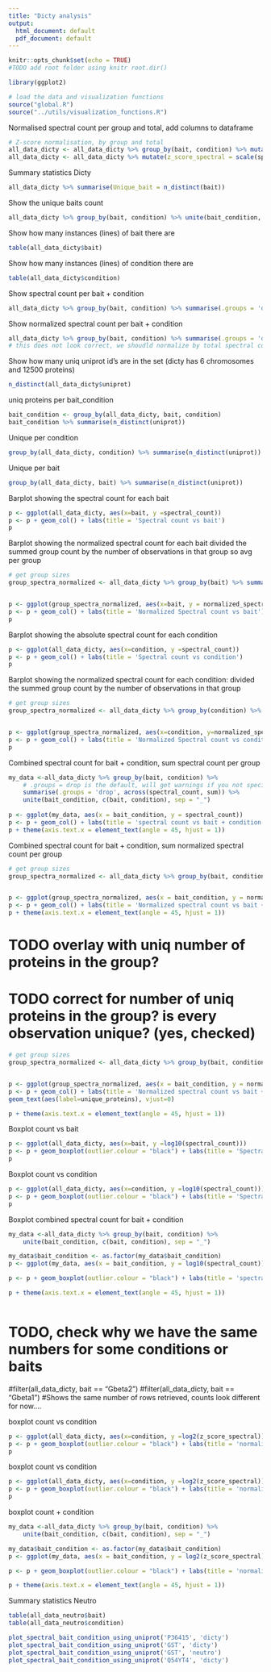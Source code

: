 ```yaml
---
title: "Dicty analysis"
output:
  html_document: default
  pdf_document: default
---
```


```r
knitr::opts_chunk$set(echo = TRUE)
#TODO add root folder using knitr root.dir()
```


```r
library(ggplot2)

# load the data and visualization functions
source("global.R")
source("../utils/visualization_functions.R")
```

Normalised spectral count per group and total, add columns to dataframe
```r
# Z-score normalisation, by group and total
all_data_dicty <- all_data_dicty %>% group_by(bait, condition) %>% mutate(grouped_z_score_spectral = scale(spectral_count))
all_data_dicty <- all_data_dicty %>% mutate(z_score_spectral = scale(spectral_count))
```


Summary statistics Dicty
```r
all_data_dicty %>% summarise(Unique_bait = n_distinct(bait))
```


Show the unique baits count
```r
all_data_dicty %>% group_by(bait, condition) %>% unite(bait_condition, c(bait, condition), sep = '_') %>% summarise(Unique_bait_condition = n_distinct(bait_condition))
```


Show how many instances (lines) of bait there are
```r
table(all_data_dicty$bait)
```

Show how many instances (lines) of condition there are
```r
table(all_data_dicty$condition)
```

Show spectral count per bait + condition
```r
all_data_dicty %>% group_by(bait, condition) %>% summarise(.groups = 'drop', across(spectral_count, sum))
```

Show normalized spectral count per bait + condition
```r
all_data_dicty %>% group_by(bait, condition) %>% summarise(.groups = 'drop', across(z_score_spectral, sum))
# this does not look correct, we shoudld normalize by total spectral count?
```

Show how many uniq uniprot id's are in the set (dicty has 6 chromosomes and 12500 proteins)
```r
n_distinct(all_data_dicty$uniprot)
```

uniq proteins per bait_condition
```r
bait_condition <- group_by(all_data_dicty, bait, condition)
bait_condition %>% summarise(n_distinct(uniprot))
```


Unique per condition
```r
group_by(all_data_dicty, condition) %>% summarise(n_distinct(uniprot))
```

Unique per bait
```r
group_by(all_data_dicty, bait) %>% summarise(n_distinct(uniprot))
```


Barplot showing the spectral count for each bait
```r
p <- ggplot(all_data_dicty, aes(x=bait, y =spectral_count))
p <- p + geom_col() + labs(title = 'Spectral count vs bait')
p
```


Barplot showing the normalized spectral count for each bait
divided the summed group count by the number of observations in that group so avg per group
```r
# get group sizes
group_spectra_normalized <- all_data_dicty %>% group_by(bait) %>% summarise(sum_spectra = sum(spectral_count), group_size = n(), normalized_spectra = sum(spectral_count/n()))


p <- ggplot(group_spectra_normalized, aes(x=bait, y = normalized_spectra))
p <- p + geom_col() + labs(title = 'Normalized Spectral count vs bait')
p
```


Barplot showing the absolute spectral count for each condition
```r
p <- ggplot(all_data_dicty, aes(x=condition, y =spectral_count))
p <- p + geom_col() + labs(title = 'Spectral count vs condition')
p
```

Barplot showing the normalized spectral count for each condition:
divided the summed group count by the number of observations in that group
```r

# get group sizes
group_spectra_normalized <- all_data_dicty %>% group_by(condition) %>% summarise(sum_spectra = sum(spectral_count), group_size = n(), normalized_spectra = sum(spectral_count/n()))


p <- ggplot(group_spectra_normalized, aes(x=condition, y=normalized_spectra))
p <- p + geom_col() + labs(title = 'Normalized Spectral count vs condition')
p
```



Combined spectral count for bait + condition, sum spectral count per group
```r
my_data <-all_data_dicty %>% group_by(bait, condition) %>% 
    # .groups = drop is the default, will get warnings if you not specify explicitly 
    summarise(.groups = 'drop', across(spectral_count, sum)) %>% 
    unite(bait_condition, c(bait, condition), sep = "_")
  
p <- ggplot(my_data, aes(x = bait_condition, y = spectral_count))
p <- p + geom_col() + labs(title = 'spectral count vs bait + condition')
p + theme(axis.text.x = element_text(angle = 45, hjust = 1))
```


Combined spectral count for bait + condition, sum normalized spectral count per group
```r
# get group sizes
group_spectra_normalized <- all_data_dicty %>% group_by(bait, condition) %>% summarise(sum_spectra = sum(spectral_count), group_size = n(), normalized_spectra = sum(spectral_count/n())) %>% unite(bait_condition, c(bait, condition), sep = "_")


p <- ggplot(group_spectra_normalized, aes(x = bait_condition, y = normalized_spectra))
p <- p + geom_col() + labs(title = 'Normalized spectral count vs bait + condition')
p + theme(axis.text.x = element_text(angle = 45, hjust = 1))
```

# TODO overlay with uniq number of proteins in the group?
# TODO correct for number of uniq proteins in the group? is every observation unique? (yes, checked)
```r
# get group sizes
group_spectra_normalized <- all_data_dicty %>% group_by(bait, condition) %>% summarise(sum_spectra = sum(spectral_count), group_size = n(), normalized_spectra = sum(spectral_count/n()), unique_proteins = n_distinct(uniprot)) %>% unite(bait_condition, c(bait, condition), sep = "_")


p <- ggplot(group_spectra_normalized, aes(x = bait_condition, y = normalized_spectra))
p <- p + geom_col() + labs(title = 'Normalized spectral count vs bait + condition') +
geom_text(aes(label=unique_proteins), vjust=0)

p + theme(axis.text.x = element_text(angle = 45, hjust = 1))
```


Boxplot count vs bait
```r
p <- ggplot(all_data_dicty, aes(x=bait, y =log10(spectral_count)))
p <- p + geom_boxplot(outlier.colour = "black") + labs(title = 'Spectral count vs bait')
p
```


Boxplot count vs condition
```r
p <- ggplot(all_data_dicty, aes(x=condition, y =log10(spectral_count)))
p <- p + geom_boxplot(outlier.colour = "black") + labs(title = 'Spectral count vs condition')
p
```


Boxplot combined spectral count for bait + condition
```r
my_data <-all_data_dicty %>% group_by(bait, condition) %>% 
    unite(bait_condition, c(bait, condition), sep = "_")

my_data$bait_condition <- as.factor(my_data$bait_condition)
p <- ggplot(my_data, aes(x = bait_condition, y = log10(spectral_count)))

p <- p + geom_boxplot(outlier.colour = "black") + labs(title = 'spectral count vs bait + condition')

p + theme(axis.text.x = element_text(angle = 45, hjust = 1))



```




# TODO, check why we have the same numbers for some conditions or baits
#filter(all_data_dicty, bait == "Gbeta2")
#filter(all_data_dicty, bait == "Gbeta1")
#Shows the same number of rows retrieved, counts look different for now....


boxplot count vs condition
```r
p <- ggplot(all_data_dicty, aes(x=condition, y =log2(z_score_spectral)))
p <- p + geom_boxplot(outlier.colour = "black") + labs(title = 'normalized Spectral count vs bait')
p
```


boxplot count vs condition
```r
p <- ggplot(all_data_dicty, aes(x=condition, y =log2(z_score_spectral)))
p <- p + geom_boxplot(outlier.colour = "black") + labs(title = 'normalized Spectral count vs condition')
p
```


boxplot count + condition
```r
my_data <-all_data_dicty %>% group_by(bait, condition) %>% 
    unite(bait_condition, c(bait, condition), sep = "_")

my_data$bait_condition <- as.factor(my_data$bait_condition)
p <- ggplot(my_data, aes(x = bait_condition, y = log2(z_score_spectral)))

p <- p + geom_boxplot(outlier.colour = "black") + labs(title = 'normalized spectral count vs bait + condition')

p + theme(axis.text.x = element_text(angle = 45, hjust = 1))


```






Summary statistics Neutro
```r
table(all_data_neutro$bait)
table(all_data_neutro$condition)


```


```r

plot_spectral_bait_condition_using_uniprot('P36415', 'dicty')
plot_spectral_bait_condition_using_uniprot('GST', 'dicty')
plot_spectral_bait_condition_using_uniprot('GST', 'neutro')
plot_spectral_bait_condition_using_uniprot('Q54YT4', 'dicty')

```
